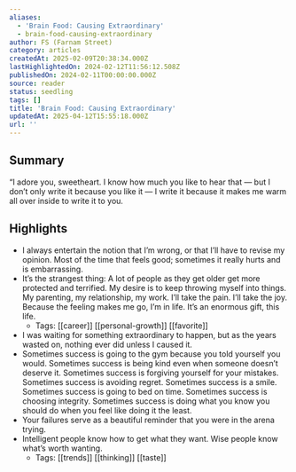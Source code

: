 ```yaml
---
aliases:
  - 'Brain Food: Causing Extraordinary'
  - brain-food-causing-extraordinary
author: FS (Farnam Street)
category: articles
createdAt: 2025-02-09T20:38:34.000Z
lastHighlightedOn: 2024-02-12T11:56:12.508Z
publishedOn: 2024-02-11T00:00:00.000Z
source: reader
status: seedling
tags: []
title: 'Brain Food: Causing Extraordinary'
updatedAt: 2025-04-12T15:55:18.000Z
url: ''
---
```

## Summary

“I adore you, sweetheart. I know how much you like to hear that — but I don’t only write it because you like it — I write it because it makes me warm all over inside to write it to you.

## Highlights

- I always entertain the notion that I’m wrong, or that I’ll have to revise my opinion. Most of the time that feels good; sometimes it really hurts and is embarrassing.
- It’s the strangest thing: A lot of people as they get older get more protected and terrified. My desire is to keep throwing myself into things. My parenting, my relationship, my work. I’ll take the pain. I’ll take the joy. Because the feeling makes me go, I’m in life. It’s an enormous gift, this life.
    - Tags: [[career]] [[personal-growth]] [[favorite]]
- I was waiting for something extraordinary to happen, but as the years wasted on, nothing ever did unless I caused it.
- Sometimes success is going to the gym because you told yourself you would. Sometimes success is being kind even when someone doesn’t deserve it. Sometimes success is forgiving yourself for your mistakes. Sometimes success is avoiding regret. Sometimes success is a smile. Sometimes success is going to bed on time. Sometimes success is choosing integrity. Sometimes success is doing what you know you should do when you feel like doing it the least.
- Your failures serve as a beautiful reminder that you were in the arena trying.
- Intelligent people know how to get what they want. Wise people know what’s worth wanting.
    - Tags: [[trends]] [[thinking]] [[taste]]
